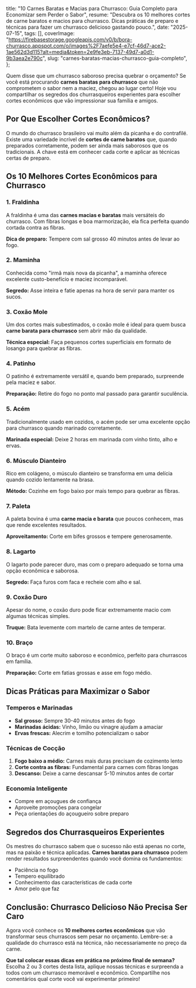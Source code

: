   title: "10 Carnes Baratas e Macias para Churrasco: Guia Completo para Economizar sem Perder o Sabor",
  resume: "Descubra os 10 melhores cortes de carne baratos e macios para churrasco. Dicas práticas de preparo e técnicas para fazer um churrasco delicioso gastando pouco.",
  date: "2025-07-15",
  tags: [],
  coverImage: "https://firebasestorage.googleapis.com/v0/b/bora-churrasco.appspot.com/o/images%2F7aefe5e4-e7cf-46d7-ace2-1ae562d3d115?alt=media&token=2e9fe3eb-7137-49d7-a0d1-9b3aea2e790c",
  slug: "carnes-baratas-macias-churrasco-guia-completo",
};

Quem disse que um churrasco saboroso precisa quebrar o orçamento? Se você está procurando **carnes baratas para churrasco** que não comprometem o sabor nem a maciez, chegou ao lugar certo! Hoje vou compartilhar os segredos dos churrasqueiros experientes para escolher cortes econômicos que vão impressionar sua família e amigos.

## Por Que Escolher Cortes Econômicos?

O mundo do churrasco brasileiro vai muito além da picanha e do contrafilé. Existe uma variedade incrível de **cortes de carne baratos** que, quando preparados corretamente, podem ser ainda mais saborosos que os tradicionais. A chave está em conhecer cada corte e aplicar as técnicas certas de preparo.

## Os 10 Melhores Cortes Econômicos para Churrasco

### 1. **Fraldinha**
A fraldinha é uma das **carnes macias e baratas** mais versáteis do churrasco. Com fibras longas e boa marmorização, ela fica perfeita quando cortada contra as fibras.

**Dica de preparo:** Tempere com sal grosso 40 minutos antes de levar ao fogo.

### 2. **Maminha**
Conhecida como "irmã mais nova da picanha", a maminha oferece excelente custo-benefício e maciez incomparável.

**Segredo:** Asse inteira e fatie apenas na hora de servir para manter os sucos.

### 3. **Coxão Mole**
Um dos cortes mais subestimados, o coxão mole é ideal para quem busca **carne barata para churrasco** sem abrir mão da qualidade.

**Técnica especial:** Faça pequenos cortes superficiais em formato de losango para quebrar as fibras.

### 4. **Patinho**
O patinho é extremamente versátil e, quando bem preparado, surpreende pela maciez e sabor.

**Preparação:** Retire do fogo no ponto mal passado para garantir suculência.

### 5. **Acém**
Tradicionalmente usado em cozidos, o acém pode ser uma excelente opção para churrasco quando marinado corretamente.

**Marinada especial:** Deixe 2 horas em marinada com vinho tinto, alho e ervas.

### 6. **Músculo Dianteiro**
Rico em colágeno, o músculo dianteiro se transforma em uma delícia quando cozido lentamente na brasa.

**Método:** Cozinhe em fogo baixo por mais tempo para quebrar as fibras.

### 7. **Paleta**
A paleta bovina é uma **carne macia e barata** que poucos conhecem, mas que rende excelentes resultados.

**Aproveitamento:** Corte em bifes grossos e tempere generosamente.

### 8. **Lagarto**
O lagarto pode parecer duro, mas com o preparo adequado se torna uma opção econômica e saborosa.

**Segredo:** Faça furos com faca e recheie com alho e sal.

### 9. **Coxão Duro**
Apesar do nome, o coxão duro pode ficar extremamente macio com algumas técnicas simples.

**Truque:** Bata levemente com martelo de carne antes de temperar.

### 10. **Braço**
O braço é um corte muito saboroso e econômico, perfeito para churrascos em família.

**Preparação:** Corte em fatias grossas e asse em fogo médio.

## Dicas Práticas para Maximizar o Sabor

### Temperos e Marinadas
- **Sal grosso:** Sempre 30-40 minutos antes do fogo
- **Marinadas ácidas:** Vinho, limão ou vinagre ajudam a amaciar
- **Ervas frescas:** Alecrim e tomilho potencializam o sabor

### Técnicas de Cocção
1. **Fogo baixo a médio:** Carnes mais duras precisam de cozimento lento
2. **Corte contra as fibras:** Fundamental para carnes com fibras longas
3. **Descanso:** Deixe a carne descansar 5-10 minutos antes de cortar

### Economia Inteligente
- Compre em açougues de confiança
- Aproveite promoções para congelar
- Peça orientações do açougueiro sobre preparo

## Segredos dos Churrasqueiros Experientes

Os mestres do churrasco sabem que o sucesso não está apenas no corte, mas na paixão e técnica aplicadas. **Carnes baratas para churrasco** podem render resultados surpreendentes quando você domina os fundamentos:

- Paciência no fogo
- Tempero equilibrado  
- Conhecimento das características de cada corte
- Amor pelo que faz

## Conclusão: Churrasco Delicioso Não Precisa Ser Caro

Agora você conhece os **10 melhores cortes econômicos** que vão transformar seus churrascos sem pesar no orçamento. Lembre-se: a qualidade do churrasco está na técnica, não necessariamente no preço da carne.

**Que tal colocar essas dicas em prática no próximo final de semana?** Escolha 2 ou 3 cortes desta lista, aplique nossas técnicas e surpreenda a todos com um churrasco memorável e econômico. Compartilhe nos comentários qual corte você vai experimentar primeiro!
